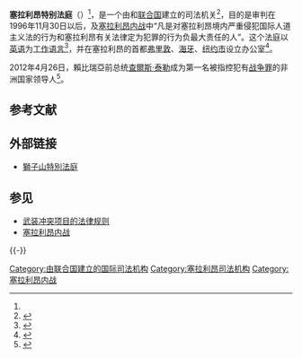 {{NoteTA
|1=zh-hans:利比里亚; zh-hant:利比里亞; zh-tw:賴比瑞亞;
|2=zh-cn:弗里敦;zh-hk:自由城;zh-tw:自由城;
}}
{{Infobox high court 
|court_name      = 塞拉利昂特别法庭
|native_name     = Special Court for Sierra Leone
|image           =
|imagesize       = 160px
|caption         = 
|established     = 2002年1月16日
|country         = {{SLE}}
|location        = {{SLE}}[[弗里敦|弗里敦]]
|coordinates     = 
|type            = 由{{le|塞拉利昂政府|government of Sierra Leone}}和[[联合国|联合国]]建立
|authority       = [[法令|法令]]
|terms           = 
|positions       = 8–11<br /><small>随后扩大</small>
|website         =  [http://www.rscsl.org/ 獅子山特別法庭]
|chiefjudgetitle = 主席
|chiefjudgename  = 轮流和多样
|termstart       = 
|termend         = 
|termend2        = <!-- year term of current chief ends if applicable -->
}}

'''塞拉利昂特别法庭'''（{{lang-en|'''S'''pecial '''C'''ourt for '''S'''ierra '''L'''eone，縮寫'''SCSL'''}}）<ref name="statute"/>，是一个由{{le|塞拉利昂政府|government of Sierra Leone}}和[[联合国|联合国]]建立的司法机关<ref>{{cite web |url = http://www.sc-sl.org/ABOUT/tabid/70/Default.aspx |title = Special Court for Sierra Leone > ABOUT |publisher = Sc-sl.org |date = 30 November 1996 |accessdate = 30 April 2012 |deadurl = yes |archiveurl = https://web.archive.org/web/20090819120355/http://www.sc-sl.org/ABOUT/tabid/70/Default.aspx |archivedate = 2009年8月19日 }}</ref>，目的是审判在1996年11月30日以后，及[[塞拉利昂内战|塞拉利昂内战]]中“凡是对塞拉利昂境内严重侵犯国际人道主义法的行为和塞拉利昂有关法律定为犯罪的行为负最大责任的人”。这个法庭以[[英语|英语]]为[[工作语言|工作语言]]<ref name="statute">{{cite web |url = http://www.sc-sl.org/LinkClick.aspx?fileticket=uClnd1MJeEw%3d&tabid=70 |title = Statute of the Special Court for Sierra Leone |accessdate = 30 April 2012 |deadurl = yes |archiveurl = https://web.archive.org/web/20120506064126/http://www.sc-sl.org/LinkClick.aspx?fileticket=uClnd1MJeEw%3D&tabid=70 |archivedate = 2012年5月6日 }}</ref>，并在塞拉利昂的首都[[弗里敦|弗里敦]]、[[海牙|海牙]]、[[纽约市|纽约市]]设立办公室<ref name="about">{{cite web |title=The Special Court for Sierra Leone: Contact Us |url=http://www.sc-sl.org/CONTACTUS/tabid/77/Default.aspx |accessdate=30 April 2012 |deadurl=yes |archiveurl=https://web.archive.org/web/20120306214058/http://www.sc-sl.org/CONTACTUS/tabid/77/Default.aspx |archivedate=2012年3月6日 }}</ref>。

2012年4月26日，賴比瑞亞前总统[[查尔斯·泰勒_(賴比瑞亞政治人物)|查爾斯·泰勒]]成为第一名被指控犯有[[战争罪|战争罪]]的非洲国家领导人<ref name="verdict">{{cite web |url = http://www.aljazeera.com/news/africa/2012/04/201242693846498785.html |title = War crimes court finds Charles Taylor guilty – Africa |publisher = Al Jazeera English |date = 4 October 2011 |accessdate = 30 April 2012 |archive-date = 2012-04-29 |archive-url = https://web.archive.org/web/20120429163941/http://www.aljazeera.com/news/africa/2012/04/201242693846498785.html |dead-url = no }}</ref>。

== 参考文献 ==
{{Reflist|30em}}

== 外部链接 ==
*[http://www.rscsl.org/ 獅子山特別法庭] {{Wayback|url=http://www.rscsl.org/ |date=20210731201222 }}

== 参见 ==
{{Portal box|联合国|非洲|法律|人权}}
* [[武装冲突项目的法律规则|武装冲突项目的法律规则]]
* [[塞拉利昂内战|塞拉利昂内战]]

{{-}}
{{國際刑事法 |state = expanded}}
{{UN |state = collapsed}}
{{世界主义和世界政府专题 |state = collapsed}}

{{Authority control}}

{{DEFAULTSORT:Special Court For Sierra Leone}}
[[Category:由联合国建立的国际司法机构|Category:由联合国建立的国际司法机构]]
[[Category:塞拉利昂司法机构|Category:塞拉利昂司法机构]]
[[Category:塞拉利昂内战|Category:塞拉利昂内战]]